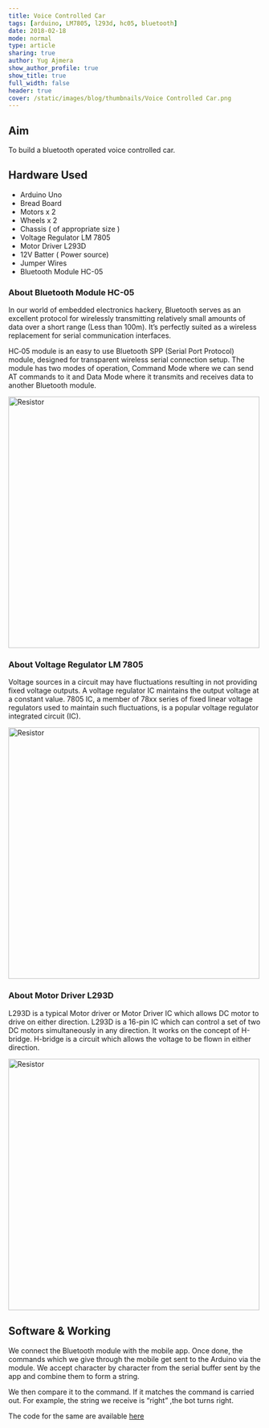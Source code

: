 ```yaml
---
title: Voice Controlled Car
tags: [arduino, LM7805, l293d, hc05, bluetooth]
date: 2018-02-18
mode: normal
type: article
sharing: true
author: Yug Ajmera
show_author_profile: true
show_title: true
full_width: false
header: true
cover: /static/images/blog/thumbnails/Voice Controlled Car.png
---
```


## Aim

To build a bluetooth operated voice controlled car.

## Hardware Used

- Arduino Uno
- Bread Board
- Motors x 2
- Wheels x 2
- Chassis ( of appropriate size )
- Voltage Regulator LM 7805
- Motor Driver L293D
- 12V Batter ( Power source)
- Jumper Wires
- Bluetooth Module HC-05

### About Bluetooth Module HC-05

In our world of embedded electronics hackery, Bluetooth serves as an excellent protocol for wirelessly transmitting relatively small amounts of data over a short range (Less than 100m). It’s perfectly suited as a wireless replacement for serial communication interfaces.

HC‐05 module is an easy to use Bluetooth SPP (Serial Port Protocol) module, designed for transparent wireless serial connection setup. The module has two modes of operation, Command Mode where we can send AT commands to it and Data Mode where it transmits and receives data to another Bluetooth module.

<Image
  src="/static/images/blog/Voice-Controlled-Car/1.png"
  alt="Resistor"
  width="500"
  height="500"
/>

### About Voltage Regulator LM 7805

Voltage sources in a circuit may have fluctuations resulting in not providing fixed voltage outputs. A voltage regulator IC maintains the output voltage at a constant value. 7805 IC, a member of 78xx series of fixed linear voltage regulators used to maintain such fluctuations, is a popular voltage regulator integrated circuit (IC).

<Image
  src="/static/images/blog/Voice-Controlled-Car/2.png"
  alt="Resistor"
  width="500"
  height="500"
/>

### About Motor Driver L293D

L293D is a typical Motor driver or Motor Driver IC which allows DC motor to drive on either direction. L293D is a 16-pin IC which can control a set of two DC motors simultaneously in any direction. It works on the concept of H-bridge. H-bridge is a circuit which allows the voltage to be flown in either direction.

<Image
  src="/static/images/blog/Voice-Controlled-Car/3.png"
  alt="Resistor"
  width="500"
  height="500"
/>

## Software & Working

We connect the Bluetooth module with the mobile app. Once done, the commands which we give through the mobile get sent to the Arduino via the module. We accept character by character from the serial buffer sent by the app and combine them to form a string.

We then compare it to the command. If it matches the command is carried out. For example, the string we receive is “right” ,the bot turns right.

The code for the same are available [here](http://yainnoware.blogspot.in/p/voice-controlled-car.html)

<EmbedItem url="https://www.youtube.com/embed/q5I7UFtxVUY" />
